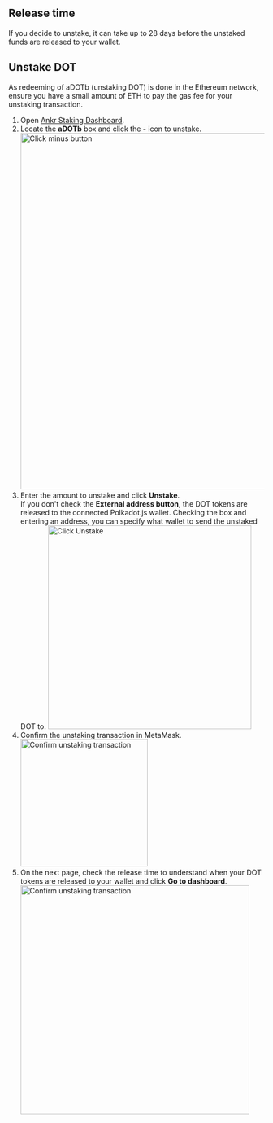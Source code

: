 
## Release time
If you decide to unstake, it can take up to 28 days before the unstaked funds are released to your wallet.

## Unstake DOT
<Callout type="info">
As redeeming of aDOTb (unstaking DOT) is done in the Ethereum network, ensure you have a small amount of ETH to pay the gas fee for your unstaking transaction.
</Callout>

1. Open [Ankr Staking Dashboard](https://www.ankr.com/staking/dashboard/).
2. Locate the **aDOTb** box and click the **-** icon to unstake.
   <img src="/docs/staking/liquid-staking/dot/click-minus-button.jpg" alt="Click minus button" className="responsive-pic" width="700" />
3. Enter the amount to unstake and click **Unstake**.<br/> If you don't check the **External address button**, the DOT tokens are released to the connected Polkadot.js wallet. Checking the box and entering an address, you can specify what wallet to send the unstaked DOT to.
   <img src="/docs/staking/liquid-staking/dot/enter-amount-click-unstake.jpg" alt="Click Unstake" className="responsive-pic" width="400" />
4. Confirm the unstaking transaction in MetaMask.
   <img src="/docs/staking/liquid-staking/dot/confirm-unstaking-transaction.jpg" alt="Confirm unstaking transaction" className="responsive-pic" width="250" />
5. On the next page, check the release time to understand when your DOT tokens are released to your wallet and click **Go to dashboard**.
   <img src="/docs/staking/liquid-staking/dot/unstake-in-progress.jpg" alt="Confirm unstaking transaction" className="responsive-pic" width="450" />

